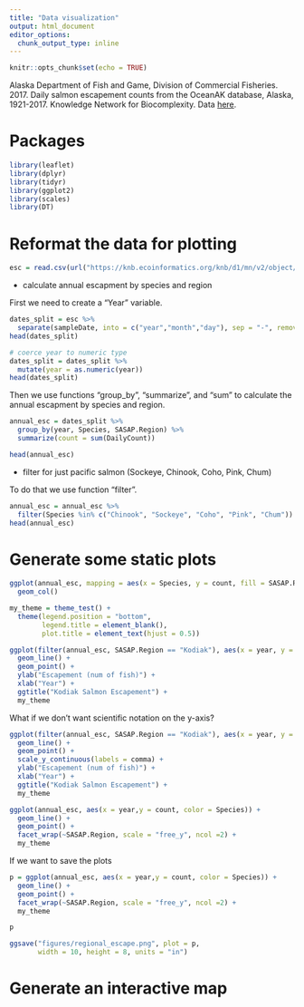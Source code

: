 ```yaml
---
title: "Data visualization"
output: html_document
editor_options: 
  chunk_output_type: inline
---
```


```r
knitr::opts_chunk$set(echo = TRUE)
```

Alaska Department of Fish and Game, Division of Commercial Fisheries. 2017. Daily salmon escapement counts from the OceanAK database, Alaska, 1921-2017. Knowledge Network for Biocomplexity. Data [here](https://knb.ecoinformatics.org/view/doi:10.5063/F1S46Q6M).

# Packages

```r
library(leaflet)
library(dplyr)
library(tidyr)
library(ggplot2)
library(scales)
library(DT)
```

# Reformat the data for plotting

```r
esc = read.csv(url("https://knb.ecoinformatics.org/knb/d1/mn/v2/object/urn%3Auuid%3Af119a05b-bbe7-4aea-93c6-85434dcb1c5e", method = "libcurl"), stringsAsFactors = FALSE)
```

* calculate annual escapment by species and region

First we need to create a "Year" variable.

```r
dates_split = esc %>% 
  separate(sampleDate, into = c("year","month","day"), sep = "-", remove = F)
head(dates_split)

# coerce year to numeric type
dates_split = dates_split %>% 
  mutate(year = as.numeric(year))
head(dates_split)
```

Then we use functions "group_by", "summarize", and "sum" to calculate the annual escapment by species and region.

```r
annual_esc = dates_split %>% 
  group_by(year, Species, SASAP.Region) %>% 
  summarize(count = sum(DailyCount))

head(annual_esc)
```

* filter for just pacific salmon (Sockeye, Chinook, Coho, Pink, Chum)

To do that we use function "filter".

```r
annual_esc = annual_esc %>% 
  filter(Species %in% c("Chinook", "Sockeye", "Coho", "Pink", "Chum")) 
head(annual_esc)
```

# Generate some static plots

```r
ggplot(annual_esc, mapping = aes(x = Species, y = count, fill = SASAP.Region)) +
  geom_col()
```

```r
my_theme = theme_test() +
  theme(legend.position = "bottom", 
        legend.title = element_blank(),
        plot.title = element_text(hjust = 0.5))
```

```r
ggplot(filter(annual_esc, SASAP.Region == "Kodiak"), aes(x = year, y = count, color = Species)) +
  geom_line() +
  geom_point() +
  ylab("Escapement (num of fish)") +
  xlab("Year") +
  ggtitle("Kodiak Salmon Escapement") +
  my_theme
```

What if we don't want scientific notation on the y-axis?

```r
ggplot(filter(annual_esc, SASAP.Region == "Kodiak"), aes(x = year, y = count, color = Species)) +
  geom_line() +
  geom_point() +
  scale_y_continuous(labels = comma) +
  ylab("Escapement (num of fish)") +
  xlab("Year") +
  ggtitle("Kodiak Salmon Escapement") +
  my_theme
```

```r
ggplot(annual_esc, aes(x = year,y = count, color = Species)) +
  geom_line() +
  geom_point() +
  facet_wrap(~SASAP.Region, scale = "free_y", ncol =2) +
  my_theme
```

If we want to save the plots

```r
p = ggplot(annual_esc, aes(x = year,y = count, color = Species)) +
  geom_line() +
  geom_point() +
  facet_wrap(~SASAP.Region, scale = "free_y", ncol =2) +
  my_theme

p

ggsave("figures/regional_escape.png", plot = p,
       width = 10, height = 8, units = "in")
```

# Generate an interactive map

